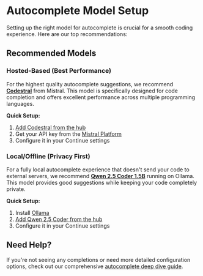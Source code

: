 # Autocomplete Model Setup

Setting up the right model for autocomplete is crucial for a smooth coding experience. Here are our top recommendations:

## Recommended Models

### Hosted-Based (Best Performance)

For the highest quality autocomplete suggestions, we recommend **[Codestral](https://hub.continue.dev/mistral/codestral)** from Mistral. This model is specifically designed for code completion and offers excellent performance across multiple programming languages.

**Quick Setup:**

1. [Add Codestral from the hub](https://hub.continue.dev/mistral/codestral)
2. Get your API key from the [Mistral Platform](https://console.mistral.ai/codestral)
3. Configure it in your Continue settings

### Local/Offline (Privacy First)

For a fully local autocomplete experience that doesn't send your code to external servers, we recommend **[Qwen 2.5 Coder 1.5B](https://hub.continue.dev/ollama/qwen2.5-coder-1.5b)** running on Ollama. This model provides good suggestions while keeping your code completely private.

**Quick Setup:**

1. Install [Ollama](https://ollama.ai/)
2. [Add Qwen 2.5 Coder from the hub](https://hub.continue.dev/ollama/qwen2.5-coder-1.5b)
3. Configure it in your Continue settings

## Need Help?

If you're not seeing any completions or need more detailed configuration options, check out our comprehensive [autocomplete deep dive guide](/customize/deep-dives/autocomplete).
